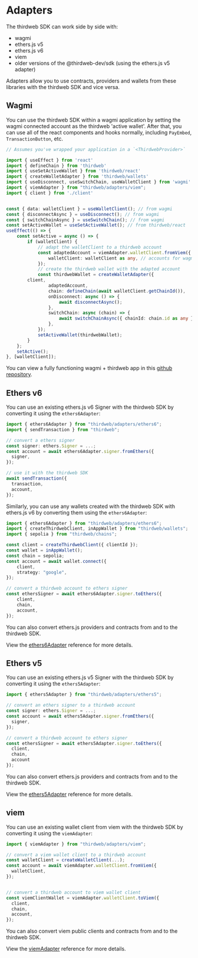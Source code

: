 # Adapters

The thirdweb SDK can work side by side with:

- wagmi
- ethers.js v5
- ethers.js v6
- viem
- older versions of the @thirdweb-dev/sdk (using the ethers.js v5 adapter)

Adapters allow you to use contracts, providers and wallets from these libraries with the thirdweb SDK and vice versa.

## Wagmi

You can use the thirdweb SDK within a wagmi application by setting the wagmi connected account as the thirdweb 'active wallet'. After that, you can use all of the react components and hooks normally, including `PayEmbed`, `TransactionButton`, etc.

```ts
// Assumes you've wrapped your application in a `<ThirdwebProvider>`

import { useEffect } from 'react'
import { defineChain } from 'thirdweb'
import { useSetActiveWallet } from 'thirdweb/react'
import { createWalletAdapter } from 'thirdweb/wallets'
import { useDisconnect, useSwitchChain, useWalletClient } from 'wagmi'
import { viemAdapter } from "thirdweb/adapters/viem";
import { client } from './client'


const { data: walletClient } = useWalletClient(); // from wagmi 
const { disconnectAsync } = useDisconnect(); // from wagmi
const { switchChainAsync } = useSwitchChain(); // from wagmi
const setActiveWallet = useSetActiveWallet(); // from thirdweb/react
useEffect(() => {
    const setActive = async () => {
        if (walletClient) {
            // adapt the walletClient to a thirdweb account
            const adaptedAccount = viemAdapter.walletClient.fromViem({
                walletClient: walletClient as any, // accounts for wagmi/viem version mismatches
            });
            // create the thirdweb wallet with the adapted account
            const thirdwebWallet = createWalletAdapter({
		client,
                adaptedAccount,
                chain: defineChain(await walletClient.getChainId()),
                onDisconnect: async () => {
                    await disconnectAsync();
                },
                switchChain: async (chain) => {
                    await switchChainAsync({ chainId: chain.id as any });
                },
            });
            setActiveWallet(thirdwebWallet);
        }
    };
    setActive();
}, [walletClient]);

```

You can view a fully functioning wagmi + thirdweb app in this [github repository](https://github.com/thirdweb-example/wagmi-thirdweb-pay).

## Ethers v6

You can use an existing ethers.js v6 Signer with the thirdweb SDK by converting it using the `ethers6Adapter`:

```ts
import { ethers6Adapter } from "thirdweb/adapters/ethers6";
import { sendTransaction } from "thirdweb";

// convert a ethers signer
const signer: ethers.Signer = ...;
const account = await ethers6Adapter.signer.fromEthers({
  signer,
});

// use it with the thirdweb SDK
await sendTransaction({
  transaction,
  account,
});
```

Similarly, you can use any wallets created with the thirdweb SDK with ethers.js v6 by converting them using the `ethers6Adapter`:

```ts
import { ethers6Adapter } from "thirdweb/adapters/ethers6";
import { createThirdwebClient, inAppWallet } from "thirdweb/wallets";
import { sepolia } from "thirdweb/chains";

const client = createThirdwebClient({ clientId });
const wallet = inAppWallet();
const chain = sepolia;
const account = await wallet.connect({
	client,
	strategy: "google",
});

// convert a thirdweb account to ethers signer
const ethersSigner = await ethers6Adapter.signer.toEthers({
	client,
	chain,
	account,
});
```

You can also convert ethers.js providers and contracts from and to the thirdweb SDK.

View the [ethers6Adapter](/references/typescript/v5/ethers6Adapter) reference for more details.

## Ethers v5

You can use an existing ethers.js v5 Signer with the thirdweb SDK by converting it using the `ethers5Adapter`:

```ts
import { ethers5Adapter } from "thirdweb/adapters/ethers5";

// convert an ethers signer to a thirdweb account
const signer: ethers.Signer = ...;
const account = await ethers5Adapter.signer.fromEthers({
  signer,
});

// convert a thirdweb account to ethers signer
const ethersSigner = await ethers5Adapter.signer.toEthers({
  client,
  chain,
  account
});
```

You can also convert ethers.js providers and contracts from and to the thirdweb SDK.

View the [ethers5Adapter](/references/typescript/v5/ethers5Adapter) reference for more details.

## viem

You can use an existing wallet client from viem with the thirdweb SDK by converting it using the `viemAdapter`:

```ts
import { viemAdapter } from "thirdweb/adapters/viem";

// convert a viem wallet client to a thirdweb account
const walletClient = createWalletClient(...);
const account = await viemAdapter.walletClient.fromViem({
  walletClient,
});


// convert a thirdweb account to viem wallet client
const viemClientWallet = viemAdapter.walletClient.toViem({
  client,
  chain,
  account,
});
```

You can also convert viem public clients and contracts from and to the thirdweb SDK.

View the [viemAdapter](/references/typescript/v5/viemAdapter) reference for more details.
